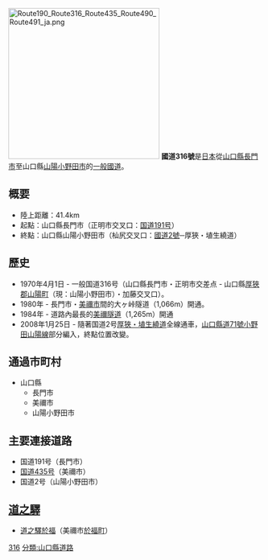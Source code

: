 {{unreferenced|time=2014-02-07T13:48:27+00:00}}
{{Infobox_road
|highway_name      = 國道316號
|marker_image      = [[FILE:Japanese_National_Route_Sign_0316.svg|100px]]
|length_km    	   = 41.4
|starting_terminus = [[山口縣|山口縣]][[長門市|長門市]]
|cities            = 山口縣[[美禰市|美禰市]]
|ending_terminus   = 山口縣[[山陽小野田市|山陽小野田市]]
|system            = [[一般國道|一般國道]]
|junction          = [[File:Japanese_National_Route_Sign_0191.svg|24px]][[國道191號|國道191號]]<br />[[File:Japanese_National_Route_Sign_0435.svg|24px]][[國道435號|國道435號]]<br />[[File:Japanese_National_Route_Sign_0002.svg|24px]][[國道2號_(日本)|國道2號]]<!-- 指定區間で接續する國道を記述 -->
}}
[[File:Route190_Route316_Route435_Route490_Route491_ja.png|300px]]
'''國道316號'''是[[日本|日本]]從[[山口縣|山口縣]][[長門市|長門市]]至山口縣[[山陽小野田市|山陽小野田市]]的[[一般國道|一般國道]]。
== 概要 ==
*陸上距離：41.4km
*起點：山口縣長門市（正明市交叉口：[[国道191号|国道191号]]）
*終點：山口縣山陽小野田市（杣尻交叉口：[[國道2號_(日本)|國道2號]]─厚狹・埴生繞道）
== 歷史 ==
*1970年4月1日 - 一般国道316号（山口縣長門市・正明市交差点 - 山口縣[[厚狹郡|厚狹郡]][[山陽町|山陽町]]（現：山陽小野田市）・加藤交叉口）。
*1980年 - 長門市・[[美禰市|美禰市]]間的大ヶ峠隧道（1,066m）開通。
*1984年 - 道路內最長的[[美禰隧道|美禰隧道]]（1,265m）開通
*2008年1月25日 - 隨著国道2号[[厚狹・埴生繞道|厚狹・埴生繞道]]全線通車，[[山口縣道71號小野田山陽線|山口縣道71號小野田山陽線]]部分編入，終點位置改變。

== 通過市町村 ==
*山口縣
**長門市
**美禰市
**山陽小野田市

== 主要連接道路 ==
*国道191号（長門市）
*[[国道435号|国道435号]]（美禰市）
*国道2号（山陽小野田市）

== [[道之驛|道之驛]] ==
*[[道之驛於福|道之驛於福]]（美禰市[[於福町|於福町]]）

{{DEFAULTSORT:Kokudo316}}
[[分類:日本國道|316]]
[[分類:山口縣道路|分類:山口縣道路]]